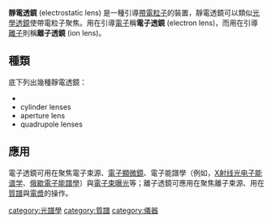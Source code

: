 '''靜電透鏡''' (electrostatic lens) 是一種引導[[帶電粒子|帶電粒子]]的裝置，靜電透鏡可以類似[[光學|光學]][[透鏡|透鏡]]使帶電粒子聚焦。用在引導[[電子|電子]]稱'''電子透鏡''' (electron lens)，而用在引導[[離子|離子]]則稱'''離子透鏡''' (ion lens)。

==種類==
底下列出幾種靜電透鏡：
* {{tsl|en|Einzel lens|}}
* cylinder lenses
* aperture lens
* quadrupole lenses

==應用==
電子透鏡可用在聚焦電子束源、[[電子顯微鏡|電子顯微鏡]]、電子能譜學（例如，[[X射线光电子能谱学|X射线光电子能谱学]]、[[俄歇電子能譜學|俄歇電子能譜學]]）與[[電子束曝光|電子束曝光]]等；離子透鏡可應用在聚焦離子束源、用在[[質譜|質譜]]與[[電漿|電漿]]的操作。

{{DEFAULTSORT:J}}
[[category:光譜學|category:光譜學]]
[[category:質譜|category:質譜]]
[[category:儀器|category:儀器]]